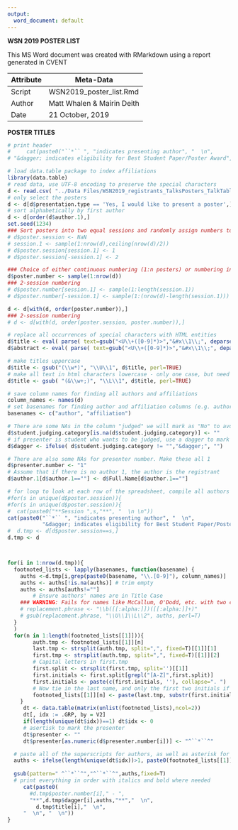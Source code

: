 ```yaml
---
output:
  word_document: default
---
```


**WSN 2019 POSTER LIST**

This MS Word document was  created with RMarkdown using a report generated in CVENT


 Attribute     | Meta-Data
---------------|-------------------------------------------|
 Script        | WSN2019_poster_list.Rmd                   |
 Author        | Matt Whalen & Mairin Deith     |
 Date          | 21 October, 2019                          |



**POSTER TITLES**

```r
# print header
#     cat(paste0("``*`` ", "indicates presenting author", "  \n",
# "&dagger; indicates eligibility for Best Student Paper/Poster Award", "  \n","\n"))
```
          
     
```r
# load data.table package to index affiliations
library(data.table)
# read data, use UTF-8 encoding to preserve the special characters
d <- read.csv( "../Data Files/WSN2019_registrants_TalksPosters_TalkTableVersion.csv", 1, encoding="UTF-8", stringsAsFactors=F )
# only select the posters
d <- d[d$presentation.type == 'Yes, I would like to present a poster',]
# sort alphabetically by first author
d <- d[order(d$author.1),]
set.seed(1234)
### Sort posters into two equal sessions and randomly assign numbers to posters in each session
# d$poster.session <- NaN
# session.1 <- sample(1:nrow(d),ceiling(nrow(d)/2))
# d$poster.session[session.1] <- 1
# d$poster.session[-session.1] <- 2

### Choice of either continuous numbering (1:n posters) or numbering in two sessions (1:n/2 for each session)
d$poster.number <- sample(1:nrow(d))
### 2-session numbering
# d$poster.number[session.1] <- sample(1:length(session.1))
# d$poster.number[-session.1] <- sample(1:(nrow(d)-length(session.1)))

d <- d[with(d, order(poster.number)),]
### 2-session numbering
# d <- d[with(d, order(poster.session, poster.number)),]

# replace all occurrences of special characters with HTML entities
d$title <- eval( parse( text=gsub("<U\\+([0-9]*)>","&#x\\1\\;", deparse(d$title)) ))
d$abstract <- eval( parse( text=gsub("<U\\+([0-9]*)>","&#x\\1\\;", deparse(d$abstract)) )) 

# make titles uppercase
d$title <- gsub("(\\w*)", "\\U\\1", d$title, perl=TRUE)
# make all text in html characters lowercase - only one case, but need a better solution to all us to ignore html characters when making things uppercase
d$title <- gsub( "(&\\w+;)", "\\L\\1", d$title, perl=TRUE)

# save column names for finding all authors and affiliations
column_names <- names(d)
# set basenames for finding author and affiliation columns (e.g. author.1, affiliation.15)
basenames <- c("author", "affiliation")

# There are some NAs in the column "judged" we will mark as "No" to avoid problems with logical statements in for loop below
d$student.judging.category[is.na(d$student.judging.category)] <- ""
# if presenter is student who wants to be judged, use a dagger to mark their name
d$dagger <- ifelse( d$student.judging.category != "","&dagger;", "")

# There are also some NAs for presenter number. Make these all 1
d$presenter.number <- "1"
# Assume that if there is no author 1, the author is the registrant
d$author.1[d$author.1==""] <- d$Full.Name[d$author.1==""]

# for loop to look at each row of the spreadsheet, compile all authors and match with their affiliations, make affiliation footnotes, and concatenate and print the abstracgt
#for(s in unique(d$poster.session)){
#for(s in unique(d$poster.session)){
#  cat(paste0("**Session ",s,"**", "  \n \n"))
cat(paste0("``*`` ", "indicates presenting author", "  \n", 
           "&dagger; indicates eligibility for Best Student Paper/Poster Award", "  \n","\n"))
#  d.tmp <- d[d$poster.session==s,]
d.tmp <- d



for(i in 1:nrow(d.tmp)){
  footnoted_lists <- lapply(basenames, function(basename) {
    auths <-d.tmp[i,grep(paste0(basename, "\\.[0-9]"), column_names)]
    auths <- auths[!is.na(auths)] # trim empty
    auths <- auths[auths!=""]
        # Ensure authors' names are in Title Case
    ### WARNING: Fails for names like McCallum, O'Dodd, etc. with two capital letters
    # replacement.phrase <- "\\b([[:alpha:]])([[:alpha:]]+)"
    # gsub(replacement.phrase, "\\U\\1\\L\\2", auths, perl=T)
  }
  )
  for(n in 1:length(footnoted_lists[[1]])){
        auth.tmp <- footnoted_lists[[1]][n]
        last.tmp <- strsplit(auth.tmp, split=",", fixed=T)[[1]][1]
        first.tmp <- strsplit(auth.tmp, split=",", fixed=T)[[1]][2]
        # Capital letters in first.tmp
        first.split <- strsplit(first.tmp, split='')[[1]]
        first.initials <- first.split[grepl("[A-Z]",first.split)]
        first.initials <- paste(c(first.initials, ''), collapse=". ")
        # Now tie in the last name, and only the first two initials if they are there
        footnoted_lists[[1]][n] <- paste(last.tmp, substr(first.initials, start=1, stop=5), sep=", ")
    }
     dt <- data.table(matrix(unlist(footnoted_lists),ncol=2))
     dt[, idx := .GRP, by = V2]
     if(length(unique(dt$idx))==1) dt$idx <- 0
     # asertisk to mark the presenter
     dt$presenter <- ""
     dt$presenter[as.numeric(d$presenter.number[i])] <- "^``*``^"

  # paste all of the superscripts for authors, as well as asterisk for presenter
  auths <- ifelse(length(unique(dt$idx))>1, paste0(footnoted_lists[[1]], dt$presenter, collapse=", "), paste0(footnoted_lists[[1]], dt$presenter,collapse=", "))
  
  gsub(pattern=" ^``*``^","^``*``^",auths,fixed=T)
  # print everything in order with italics and bold where needed
     cat(paste0(
       #d.tmp$poster.number[i]," - ", 
       "**",d.tmp$dagger[i],auths,"**","  \n",
         d.tmp$title[i],"  \n",
     "  \n", "  \n"))
}
```

